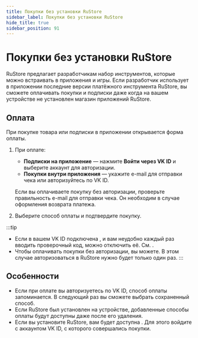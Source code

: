 ```yaml
---
title: Покупки без установки RuStore
sidebar_label: Покупки без установки RuStore
hide_title: true
sidebar_position: 91
---
```


# Покупки без установки RuStore 

RuStore предлагает разработчикам набор инструментов, которые можно встраивать в приложения и игры.
Если разработчик использует в приложении последние версии платёжного инструмента RuStore, вы сможете оплачивать покупки и подписки даже когда на вашем устройстве не установлен магазин приложений RuStore.

## Оплата

При покупке товара или подписки в приложении открывается форма оплаты.

1. При оплате:
  
   - **Подписки на приложение** — нажмите **Войти через VK ID** и выберите аккаунт для авторизации.
   - **Покупки внутри приложения** — укажите e-mail для отправки чека или авторизуйтесь по VK ID.

   Если вы оплачиваете покупку без авторизации, проверьте правильность e-mail для отправки чека.
   Он необходим в случае оформления возврата платежа.
     
1. Выберите способ оплаты и подтвердите покупку.

:::tip
- Если в вашем VK ID подключена , и вам неудобно каждый раз вводить проверочный код, можно отключить её.
  См. .
- Чтобы оплачивать покупки без авторизации, вы можете.
  В этом случае авторизоваться в RuStore нужно будет только один раз.
:::

## Особенности

- Если при оплате вы авторизуетесь по VK ID, способ оплаты запоминается.
  В следующий раз вы сможете выбрать сохраненный способ.
- Если RuStore был установлен на устройстве, добавленные способы оплаты будут доступны даже после его удаления.
- Если вы установите RuStore, вам будет доступна .
  Для этого войдите с аккаунтом VK ID, с которого совершались покупки.